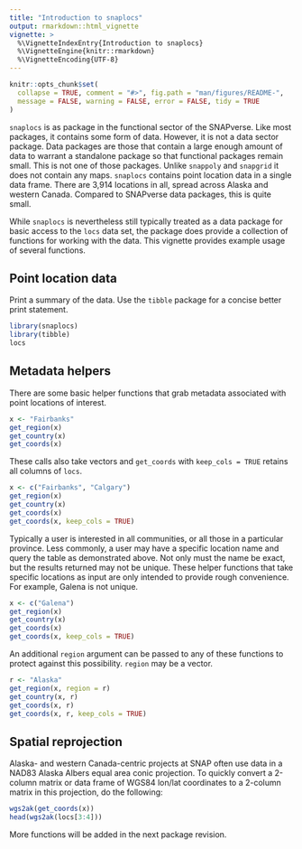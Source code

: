 ```yaml
---
title: "Introduction to snaplocs"
output: rmarkdown::html_vignette
vignette: >
  %\VignetteIndexEntry{Introduction to snaplocs}
  %\VignetteEngine{knitr::rmarkdown}
  %\VignetteEncoding{UTF-8}
---
```


```r
knitr::opts_chunk$set(
  collapse = TRUE, comment = "#>", fig.path = "man/figures/README-",
  message = FALSE, warning = FALSE, error = FALSE, tidy = TRUE
)
```

`snaplocs` is as package in the functional sector of the SNAPverse. Like most packages, it contains some form of data. However, it is not a data sector package. Data packages are those that contain a large enough amount of data to warrant a standalone package so that functional packages remain small.
This is not one of those packages. Unlike `snappoly` and `snapgrid` it does not contain any maps. `snaplocs` contains point location data in a single data frame. There are 3,914 locations in all, spread across Alaska and western Canada. Compared to SNAPverse data packages, this is quite small.

While `snaplocs` is nevertheless still typically treated as a data package for basic access to the `locs` data set, the package does provide a collection of functions for working with the data. This vignette provides example usage of several functions.

## Point location data

Print a summary of the data. Use the `tibble` package for a concise better print statement.

```r
library(snaplocs)
library(tibble)
locs
```

## Metadata helpers

There are some basic helper functions that grab metadata associated with point locations of interest.

```r
x <- "Fairbanks"
get_region(x)
get_country(x)
get_coords(x)
```

These calls also take vectors and `get_coords` with `keep_cols = TRUE` retains all columns of `locs`.

```r
x <- c("Fairbanks", "Calgary")
get_region(x)
get_country(x)
get_coords(x)
get_coords(x, keep_cols = TRUE)
```

Typically a user is interested in all communities, or all those in a particular province.
Less commonly, a user may have a specific location name and query the table as demonstrated above.
Not only must the name be exact, but the results returned may not be unique.
These helper functions that take specific locations as input are only intended to provide rough convenience.
For example, Galena is not unique.

```r
x <- c("Galena")
get_region(x)
get_country(x)
get_coords(x)
get_coords(x, keep_cols = TRUE)
```

An additional `region` argument can be passed to any of these functions to protect against this possibility.
`region` may be a vector.

```r
r <- "Alaska"
get_region(x, region = r)
get_country(x, r)
get_coords(x, r)
get_coords(x, r, keep_cols = TRUE)
```

## Spatial reprojection

Alaska- and western Canada-centric projects at SNAP often use data in a NAD83 Alaska Albers equal area conic projection.
To quickly convert a 2-column matrix or data frame of WGS84 lon/lat coordinates to a 2-column matrix in this projection, do the following:

```r
wgs2ak(get_coords(x))
head(wgs2ak(locs[3:4]))
```

More functions will be added in the next package revision.
